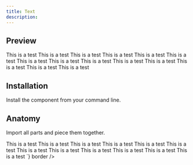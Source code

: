```yaml
---
title: Text
description:
---
```

## Preview

<Preview>
  <Flex
    style={{
      flexDirection: "column",
      alignItems: "center",
      gap: "8px",
    }}
  >
    <Text size="1">This is a test</Text> 
    <Text size="2">This is a test</Text> 
    <Text size="3">This is a test</Text> 
    <Text size="4">This is a test</Text> 
    <Text size="5">This is a test</Text> 
    <Text weight="100">This is a test</Text> 
    <Text weight="200">This is a test</Text> 
    <Text weight="300">This is a test</Text> 
    <Text weight="400">This is a test</Text> 
    <Text weight="500">This is a test</Text> 
    <Text weight="600">This is a test</Text> 
    <Text weight="700">This is a test</Text> 
    <Text weight="800">This is a test</Text> 
    <Text weight="900">This is a test</Text> 

  </Flex>
</Preview>

## Installation

Install the component from your command line.

<LiveProvider>
    <LiveEditor code={`npm install @raystack/apsara`} border/>
</LiveProvider>


## Anatomy
Import all parts and piece them together.

<LiveProvider>
    <LiveEditor code={`

<Text size="1">This is a test</Text> 
<Text size="2">This is a test</Text> 
<Text size="3">This is a test</Text> 
<Text size="4">This is a test</Text> 
<Text size="5">This is a test</Text> 
<Text weight="400">This is a test</Text> 
<Text weight="500">This is a test</Text> 
<Text weight="600">This is a test</Text> 
<Text weight="bold">This is a test</Text> 
<Text weight="bolder">This is a test</Text> 
<Text weight="normal">This is a test</Text> 
<Text weight="lighter">This is a test</Text> 
`} border />
</LiveProvider>

